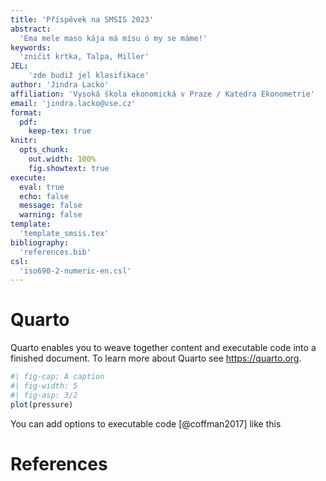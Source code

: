 ```yaml
---
title: 'Příspěvek na SMSIS 2023'
abstract: 
  'Ema mele maso kája má mísu ó my se máme!'
keywords: 
  'zničit krtka, Talpa, Miller'
JEL:
    'zde budiž jel klasifikace'
author: 'Jindra Lacko'
affiliation: 'Vysoká škola ekonomická v Praze / Katedra Ekonometrie'
email: 'jindra.lacko@vse.cz'
format: 
  pdf:
    keep-tex: true
knitr:
  opts_chunk: 
    out.width: 100%
    fig.showtext: true
execute: 
  eval: true
  echo: false
  message: false
  warning: false
template:
  'template_smsis.tex'
bibliography:
  'references.bib'
csl: 
  'iso690-2-numeric-en.csl'
---
```


# Quarto

Quarto enables you to weave together content and executable code into a finished document. To learn more about Quarto see <https://quarto.org>.

```r
#| fig-cap: A caption
#| fig-width: 5
#| fig-asp: 3/2
plot(pressure)

```

You can add options to executable code [@coffman2017] like this

# References
